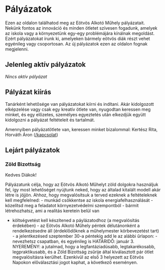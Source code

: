 # Pályázatok

Ezen az oldalon találhatod meg az Eötvös Alkotó Műhely pályázatait. Nekünk fontos az innováció és minden ötletet szívesen fogadunk, amelyek az iskola vagy a környezetünk egy-egy problémájára kínálnak megoldást. Ezért pályázatokat írunk ki, amelyeken bármely eötvös diák részt vehet egyénileg vagy csoportosan. Az új pályázatok ezen az oldalon fognak megjelenni.

## Jelenleg aktív pályázatok

_Nincs aktív pályázat_

## Pályázat kiírás

Tanárként lehetősége van pályázatokat kiírni és indítani. Akár kidolgozott elképzelése vagy csak egy kreatív ötlete van, nyugodtan keressen meg minket, és egy előzetes, személyes egyeztetés után elkezdjük együtt kidolgozni a pályázat feltételeit és tartalmát.

Amennyiben pályázatötlete van, keressen minket bizalommal: Kertész Rita, Horváth Áron ([/kapcsolat](/kapcsolat))

## Lejárt pályázatok

### Zöld Bizottság

Kedves Diákok!

Pályázatunk célja, hogy az Eötvös Alkotó Műhelyt zöld dolgokra használjuk fel, így most lehetőséget nyújtunk neked, hogy az általad kitalált modell akár létre is jöjjön. Ahhoz, hogy megvalósítsuk a terved ezeknek a feltételeknek kell megfelelned: - munkád csökkentse az iskola energiafelhasználását - közelítsd meg a feladatot környezetvédelmi szempontból - bármit létrehozhatsz, ami a realitás keretein belül van

- költségvetést kell készítened a páylázatodhoz (a megvalósítás érdekében) - az Eötvös Alkotó Műhely péntek délutánonként a rendelkezésedre áll (érdeklődőknek a műhelymester körbevezetést tart) - a jelentkezésed szeptember 30-a péntekig add le az alábbi űrlapon: - nevezhetsz csapatban, és egyénileg is HATÁRIDŐ: január 3. NYEREMÉNY: a jutalmad, hogy a legfantáziadúsabb, legtakarékosabb, legpraktikusabb, és a Zöld Bizottság zsűrije által kiválasztott pár ötlet megvalósításra kerülhet. Ezenkívül az első 3 helyezett az Eötvös Napokon előválasztási jogot kaphat, a következő eseményen.
